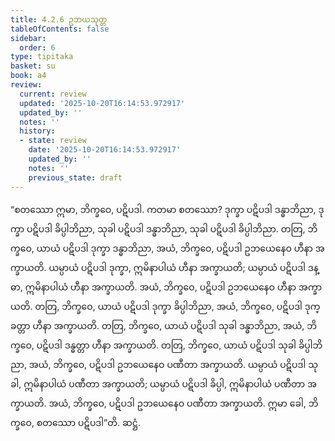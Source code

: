 ```yaml
---
title: 4.2.6 ဥဘယသုတ္တ
tableOfContents: false
sidebar:
  order: 6
type: tipitaka
basket: su
book: a4
review:
  current: review
  updated: '2025-10-20T16:14:53.972917'
  updated_by: ''
  notes: ''
  history:
  - state: review
    date: '2025-10-20T16:14:53.972917'
    updated_by: ''
    notes: ''
    previous_state: draft
---
```



<DynamicBreadcrumb />


<ReviewStatus review={frontmatter.review} showDetails={true} />

<HypothesisAnnotation frontmatter={frontmatter} />

<Division number="166" book="a4" e="ch" v="15" p="471">

<Paragraph number="980" book="a4">
“စတဿော ဣမာ, ဘိက္ခဝေ, ပဋိပဒါ. ကတမာ စတဿော? ဒုက္ခာ ပဋိပဒါ ဒန္ဓာဘိညာ, ဒုက္ခာ ပဋိပဒါ ခိပ္ပါဘိညာ, သုခါ ပဋိပဒါ ဒန္ဓာဘိညာ, သုခါ ပဋိပဒါ ခိပ္ပါဘိညာ.
</Paragraph>

<Paragraph number="981" book="a4">
တတြ, ဘိက္ခဝေ, ယာယံ ပဋိပဒါ ဒုက္ခာ ဒန္ဓာဘိညာ, အယံ, ဘိက္ခဝေ, ပဋိပဒါ ဥဘယေနေဝ ဟီနာ အက္ခာယတိ. ယမ္ပာယံ ပဋိပဒါ ဒုက္ခာ, ဣမိနာပါယံ ဟီနာ အက္ခာယတိ; ယမ္ပာယံ ပဋိပဒါ ဒန္ဓာ, ဣမိနာပါယံ ဟီနာ အက္ခာယတိ. အယံ, ဘိက္ခဝေ, ပဋိပဒါ ဥဘယေနေဝ ဟီနာ အက္ခာယတိ.
</Paragraph>

<Paragraph number="982" book="a4">
တတြ, ဘိက္ခဝေ, ယာယံ ပဋိပဒါ ဒုက္ခာ ခိပ္ပါဘိညာ, အယံ, ဘိက္ခဝေ, ပဋိပဒါ ဒုက္ခတ္တာ ဟီနာ အက္ခာယတိ.
</Paragraph>

<Paragraph number="983" book="a4">
တတြ, ဘိက္ခဝေ, ယာယံ ပဋိပဒါ သုခါ ဒန္ဓာဘိညာ, အယံ, ဘိက္ခဝေ, ပဋိပဒါ ဒန္ဓတ္တာ ဟီနာ အက္ခာယတိ.
</Paragraph>

<Paragraph number="984" book="a4">
တတြ, ဘိက္ခဝေ, ယာယံ ပဋိပဒါ သုခါ ခိပ္ပါဘိညာ, အယံ, ဘိက္ခဝေ, ပဋိပဒါ ဥဘယေနေဝ ပဏီတာ အက္ခာယတိ. ယမ္ပာယံ ပဋိပဒါ သုခါ, ဣမိနာပါယံ ပဏီတာ အက္ခာယတိ; ယမ္ပာယံ ပဋိပဒါ ခိပ္ပါ, ဣမိနာပါယံ ပဏီတာ အက္ခာယတိ. အယံ, ဘိက္ခဝေ, ပဋိပဒါ ဥဘယေနေဝ ပဏီတာ အက္ခာယတိ. ဣမာ ခေါ, ဘိက္ခဝေ, စတဿော ပဋိပဒါ”တိ.

</Paragraph>
</Division>

<Paragraph number="985" type="center" book="a4">
ဆဋ္ဌံ.
</Paragraph>